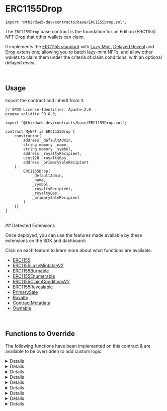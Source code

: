 
# ERC1155Drop

```text
import "@thirdweb-dev/contracts/base/ERC1155Drop.sol";
```

The `ERC1155Drop` base contract is the foundation for an Edition (ERC1155) NFT Drop that other wallets can claim.

It implements the [ERC1155 standard](/solidity/extensions/erc1155) with [Lazy Mint](/solidity/extensions/lazymint),
[Delayed Reveal](/solidity/extensions/delayedreveal) and [Drop](/solidity/extensions/erc1155dropsinglephase) extensions;
allowing you to batch lazy-mint NFTs, and allow other wallets to claim them under the criteria of claim conditions, with an optional delayed reveal.

<GithubButtonLink
  href="https://github.com/thirdweb-dev/contracts/blob/main/contracts/base/ERC1155Drop.sol"
/>

<br/>

## Usage

Import the contract and inherit from it.

```text
// SPDX-License-Identifier: Apache-2.0
pragma solidity ^0.8.0;

import "@thirdweb-dev/contracts/base/ERC1155Drop.sol";

contract MyNFT is ERC1155Drop {
    constructor(
        address _defaultAdmin,
        string memory _name,
        string memory _symbol,
        address _royaltyRecipient,
        uint128 _royaltyBps,
        address _primarySaleRecipient
    )
        ERC1155Drop(
            _defaultAdmin,
            _name,
            _symbol,
            _royaltyRecipient,
            _royaltyBps,
            _primarySaleRecipient
        )
    {}
}
```

<br/>
## Detected Extensions

Once deployed, you can use the features made available by these extensions on the SDK and dashboard:

Click on each feature to learn more about what functions are available.

- [ERC1155](/solidity/extensions/erc1155)
- [ERC1155LazyMintableV2](/solidity/extensions/lazymint)
- [ERC1155Burnable](/solidity/extensions/erc1155burnable)
- [ERC1155Enumerable](/solidity/extensions/erc1155enumerable)
- [ERC1155ClaimConditionsV2](/solidity/extensions/erc1155claimconditions)
- [ERC1155Revealable](/solidity/extensions/erc1155delayedreveal)
- [PrimarySale](/solidity/extensions/primarysale)
- [Royalty](/solidity/extensions/royalty)
- [ContractMetadata](/solidity/extensions/contractmetadata)
- [Ownable](/solidity/extensions/ownable)

<br/>

## Functions to Override

The following functions have been implemented on this contract & are available to be overridden to add custom logic:

<Details id="burn" summary="burn">

```text
    /**
     *  @notice         Lets an owner or approved operator burn NFTs of the given tokenId.
     *
     *  @param _owner   The owner of the NFT to burn.
     *  @param _tokenId The tokenId of the NFT to burn.
     *  @param _amount  The amount of the NFT to burn.
     */
    function burn(
        address _owner,
        uint256 _tokenId,
        uint256 _amount
    ) external virtual {
        address caller = msg.sender;

        require(caller == _owner || isApprovedForAll[_owner][caller], "Unapproved caller");
        require(balanceOf[_owner][_tokenId] >= _amount, "Not enough tokens owned");

        _burn(_owner, _tokenId, _amount);
    }
```
</Details>

<Details id="burnBatch" summary="burnBatch">

```text
    /**
     *  @notice         Lets an owner or approved operator burn NFTs of the given tokenIds.
     *
     *  @param _owner    The owner of the NFTs to burn.
     *  @param _tokenIds The tokenIds of the NFTs to burn.
     *  @param _amounts  The amounts of the NFTs to burn.
     */
    function burnBatch(
        address _owner,
        uint256[] memory _tokenIds,
        uint256[] memory _amounts
    ) external virtual {
        address caller = msg.sender;

        require(caller == _owner || isApprovedForAll[_owner][caller], "Unapproved caller");
        require(_tokenIds.length == _amounts.length, "Length mismatch");

        for (uint256 i = 0; i < _tokenIds.length; i += 1) {
            require(balanceOf[_owner][_tokenIds[i]] >= _amounts[i], "Not enough tokens owned");
        }

        _burnBatch(_owner, _tokenIds, _amounts);
    }
```
</Details>

<Details id="uri" summary="uri">

```text
/**
     *  @notice         Returns the metadata URI for an NFT.
     *  @dev            See `BatchMintMetadata` for handling of metadata in this contract.
     *
     *  @param _tokenId The tokenId of an NFT.
     */
    function uri(uint256 _tokenId) public view virtual override returns (string memory) {
        (uint256 batchId, ) = _getBatchId(_tokenId);
        string memory batchUri = _getBaseURI(_tokenId);

        if (isEncryptedBatch(batchId)) {
            return string(abi.encodePacked(batchUri, "0"));
        } else {
            return string(abi.encodePacked(batchUri, _tokenId.toString()));
        }
    }
```
</Details>

<Details id="reveal" summary="reveal">

```text
/**
     *  @notice       Lets an authorized address reveal a batch of delayed reveal NFTs.
     *
     *  @param _index The ID for the batch of delayed-reveal NFTs to reveal.
     *  @param _key   The key with which the base URI for the relevant batch of NFTs was encrypted.
     */
    function reveal(uint256 _index, bytes calldata _key) public virtual override returns (string memory revealedURI) {
        require(_canReveal(), "Not authorized");

        uint256 batchId = getBatchIdAtIndex(_index);
        revealedURI = getRevealURI(batchId, _key);

        _setEncryptedData(batchId, "");
        _setBaseURI(batchId, revealedURI);

        emit TokenURIRevealed(_index, revealedURI);
    }
```
</Details>

<Details id="lazyMint" summary="lazyMint">

```text
/**
     *  @notice                  Lets an authorized address lazy mint a given amount of NFTs.
     *
     *  @param _amount           The number of NFTs to lazy mint.
     *  @param _baseURIForTokens The placeholder base URI for the 'n' number of NFTs being lazy minted, where the
     *                           metadata for each of those NFTs is `${baseURIForTokens}/${tokenId}`.
     *  @param _data             The encrypted base URI + provenance hash for the batch of NFTs being lazy minted.
     *  @return batchId          A unique integer identifier for the batch of NFTs lazy minted together.
     */
    function lazyMint(
        uint256 _amount,
        string calldata _baseURIForTokens,
        bytes calldata _data
    ) public virtual override returns (uint256 batchId) {
        if (_data.length > 0) {
            (bytes memory encryptedURI, bytes32 provenanceHash) = abi.decode(_data, (bytes, bytes32));
            if (encryptedURI.length != 0 && provenanceHash != "") {
                _setEncryptedData(nextTokenIdToLazyMint + _amount, _data);
            }
        }

        return LazyMint.lazyMint(_amount, _baseURIForTokens, _data);
    }
```
</Details>

<Details id="_beforeClaim" summary="_beforeClaim">

```text
/// @dev Runs before every `claim` function call.
    function _beforeClaim(
        uint256 _tokenId,
        address,
        uint256,
        address,
        uint256,
        AllowlistProof calldata,
        bytes memory
    ) internal view virtual override {
        if (_tokenId >= nextTokenIdToLazyMint) {
            revert("Not enough minted tokens");
        }
    }
```
</Details>

<Details id="_collectPriceOnClaim" summary="_collectPriceOnClaim">

```text
/// @dev Collects and distributes the primary sale value of NFTs being claimed.
    function _collectPriceOnClaim(
        address _primarySaleRecipient,
        uint256 _quantityToClaim,
        address _currency,
        uint256 _pricePerToken
    ) internal virtual override {
        if (_pricePerToken == 0) {
            return;
        }

        uint256 totalPrice = _quantityToClaim * _pricePerToken;

        if (_currency == CurrencyTransferLib.NATIVE_TOKEN) {
            if (msg.value != totalPrice) {
                revert("Must send total price.");
            }
        }

        address saleRecipient = _primarySaleRecipient == address(0) ? primarySaleRecipient() : _primarySaleRecipient;
        CurrencyTransferLib.transferCurrency(_currency, msg.sender, saleRecipient, totalPrice);
    }
```
</Details>

<Details id="_transferTokensOnClaim" summary="_transferTokensOnClaim">
```text
/// @dev Transfers the NFTs being claimed.
    function _transferTokensOnClaim(
        address _to,
        uint256 _tokenId,
        uint256 _quantityBeingClaimed
    ) internal virtual override {
        _mint(_to, _tokenId, _quantityBeingClaimed, "");
    }
```
</Details>

<Details id="_beforeTokenTransfer" summary="_beforeTokenTransfer">

```text
/// @dev Runs before every token transfer / mint / burn.
    function _beforeTokenTransfer(
        address operator,
        address from,
        address to,
        uint256[] memory ids,
        uint256[] memory amounts,
        bytes memory data
    ) internal virtual override {
        super._beforeTokenTransfer(operator, from, to, ids, amounts, data);

        if (from == address(0)) {
            for (uint256 i = 0; i < ids.length; ++i) {
                totalSupply[ids[i]] += amounts[i];
            }
        }

        if (to == address(0)) {
            for (uint256 i = 0; i < ids.length; ++i) {
                totalSupply[ids[i]] -= amounts[i];
            }
        }
    }
```
</Details>
